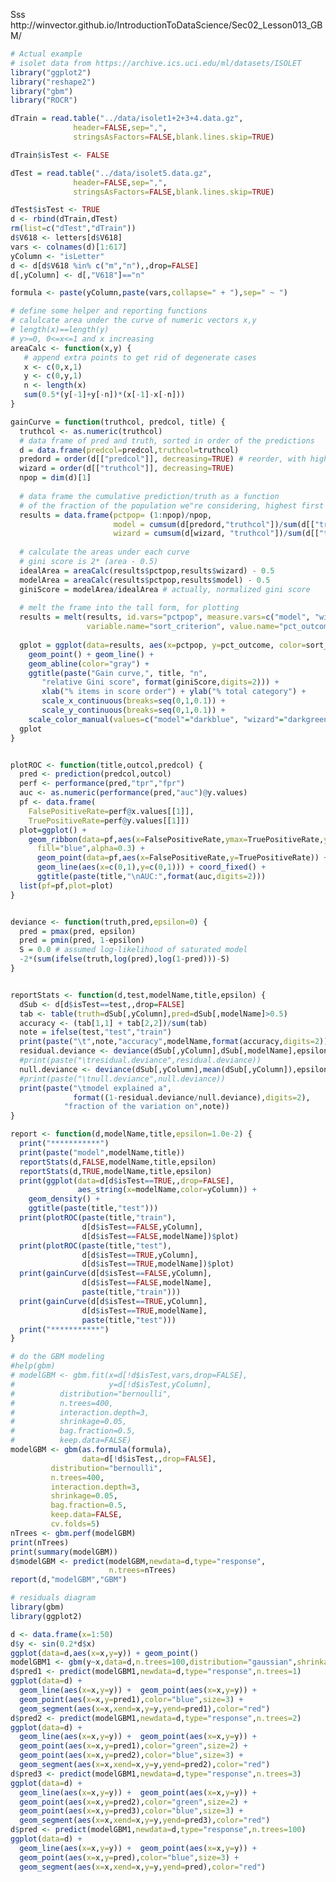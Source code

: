 
Sss http://winvector.github.io/IntroductionToDataScience/Sec02_Lesson013_GBM/

```r
# Actual example
# isolet data from https://archive.ics.uci.edu/ml/datasets/ISOLET
library("ggplot2")
library("reshape2")
library("gbm")
library("ROCR")
```
```r
dTrain = read.table("../data/isolet1+2+3+4.data.gz",
              header=FALSE,sep=",",
              stringsAsFactors=FALSE,blank.lines.skip=TRUE)

dTrain$isTest <- FALSE

dTest = read.table("../data/isolet5.data.gz",
              header=FALSE,sep=",",
              stringsAsFactors=FALSE,blank.lines.skip=TRUE)
```
```r
dTest$isTest <- TRUE
d <- rbind(dTrain,dTest)
rm(list=c("dTest","dTrain"))
d$V618 <- letters[d$V618]
vars <- colnames(d)[1:617]
yColumn <- "isLetter"
d <- d[d$V618 %in% c("m","n"),,drop=FALSE]
d[,yColumn] <- d[,"V618"]=="n"

formula <- paste(yColumn,paste(vars,collapse=" + "),sep=" ~ ")
```

```r
# define some helper and reporting functions
# calulcate area under the curve of numeric vectors x,y
# length(x)==length(y)
# y>=0, 0<=x<=1 and x increasing
areaCalc <- function(x,y) {
   # append extra points to get rid of degenerate cases
   x <- c(0,x,1)
   y <- c(0,y,1)
   n <- length(x)
   sum(0.5*(y[-1]+y[-n])*(x[-1]-x[-n]))
}

gainCurve = function(truthcol, predcol, title) {
  truthcol <- as.numeric(truthcol)
  # data frame of pred and truth, sorted in order of the predictions
  d = data.frame(predcol=predcol,truthcol=truthcol)
  predord = order(d[["predcol"]], decreasing=TRUE) # reorder, with highest first
  wizard = order(d[["truthcol"]], decreasing=TRUE)
  npop = dim(d)[1]
  
  # data frame the cumulative prediction/truth as a function
  # of the fraction of the population we"re considering, highest first
  results = data.frame(pctpop= (1:npop)/npop,
                       model = cumsum(d[predord,"truthcol"])/sum(d[["truthcol"]]),
                       wizard = cumsum(d[wizard, "truthcol"])/sum(d[["truthcol"]]))
  
  # calculate the areas under each curve
  # gini score is 2* (area - 0.5)
  idealArea = areaCalc(results$pctpop,results$wizard) - 0.5
  modelArea = areaCalc(results$pctpop,results$model) - 0.5
  giniScore = modelArea/idealArea # actually, normalized gini score
  
  # melt the frame into the tall form, for plotting
  results = melt(results, id.vars="pctpop", measure.vars=c("model", "wizard"),
                 variable.name="sort_criterion", value.name="pct_outcome")
  
  gplot = ggplot(data=results, aes(x=pctpop, y=pct_outcome, color=sort_criterion)) + 
    geom_point() + geom_line() + 
    geom_abline(color="gray") +
    ggtitle(paste("Gain curve,", title, "n", 
       "relative Gini score", format(giniScore,digits=2))) +
       xlab("% items in score order") + ylab("% total category") +
       scale_x_continuous(breaks=seq(0,1,0.1)) +
       scale_y_continuous(breaks=seq(0,1,0.1)) +
    scale_color_manual(values=c("model"="darkblue", "wizard"="darkgreen"))
  gplot
}


plotROC <- function(title,outcol,predcol) {
  pred <- prediction(predcol,outcol)
  perf <- performance(pred,"tpr","fpr")
  auc <- as.numeric(performance(pred,"auc")@y.values)
  pf <- data.frame(
    FalsePositiveRate=perf@x.values[[1]],
    TruePositiveRate=perf@y.values[[1]])
  plot=ggplot() +
    geom_ribbon(data=pf,aes(x=FalsePositiveRate,ymax=TruePositiveRate,ymin=0),
      fill="blue",alpha=0.3) +
      geom_point(data=pf,aes(x=FalsePositiveRate,y=TruePositiveRate)) +
      geom_line(aes(x=c(0,1),y=c(0,1))) + coord_fixed() +
      ggtitle(paste(title,"\nAUC:",format(auc,digits=2)))
  list(pf=pf,plot=plot)
}


deviance <- function(truth,pred,epsilon=0) {
  pred = pmax(pred, epsilon)
  pred = pmin(pred, 1-epsilon)
  S = 0.0 # assumed log-likelihood of saturated model
  -2*(sum(ifelse(truth,log(pred),log(1-pred)))-S)
}


reportStats <- function(d,test,modelName,title,epsilon) {
  dSub <- d[d$isTest==test,,drop=FALSE]
  tab <- table(truth=dSub[,yColumn],pred=dSub[,modelName]>0.5)
  accuracy <- (tab[1,1] + tab[2,2])/sum(tab)
  note = ifelse(test,"test","train")
  print(paste("\t",note,"accuracy",modelName,format(accuracy,digits=2)))
  residual.deviance <- deviance(dSub[,yColumn],dSub[,modelName],epsilon)
  #print(paste("\tresidual.deviance",residual.deviance))
  null.deviance <- deviance(dSub[,yColumn],mean(dSub[,yColumn]),epsilon)
  #print(paste("\tnull.deviance",null.deviance))
  print(paste("\tmodel explained a",
              format((1-residual.deviance/null.deviance),digits=2),
            "fraction of the variation on",note))  
}

report <- function(d,modelName,title,epsilon=1.0e-2) {
  print("***********")
  print(paste("model",modelName,title))
  reportStats(d,FALSE,modelName,title,epsilon)
  reportStats(d,TRUE,modelName,title,epsilon)
  print(ggplot(data=d[d$isTest==TRUE,,drop=FALSE],
               aes_string(x=modelName,color=yColumn)) + 
    geom_density() + 
    ggtitle(paste(title,"test")))
  print(plotROC(paste(title,"train"),
                d[d$isTest==FALSE,yColumn],
                d[d$isTest==FALSE,modelName])$plot)
  print(plotROC(paste(title,"test"),
                d[d$isTest==TRUE,yColumn],
                d[d$isTest==TRUE,modelName])$plot)
  print(gainCurve(d[d$isTest==FALSE,yColumn],
                d[d$isTest==FALSE,modelName],
                paste(title,"train")))
  print(gainCurve(d[d$isTest==TRUE,yColumn],
                d[d$isTest==TRUE,modelName],
                paste(title,"test")))
  print("***********")
}
```

```r
# do the GBM modeling
#help(gbm)
# modelGBM <- gbm.fit(x=d[!d$isTest,vars,drop=FALSE],
#                     y=d[!d$isTest,yColumn],
#          distribution="bernoulli",
#          n.trees=400,
#          interaction.depth=3,
#          shrinkage=0.05,
#          bag.fraction=0.5,
#          keep.data=FALSE)
modelGBM <- gbm(as.formula(formula),
                data=d[!d$isTest,,drop=FALSE],
         distribution="bernoulli",
         n.trees=400,
         interaction.depth=3,
         shrinkage=0.05,
         bag.fraction=0.5,
         keep.data=FALSE,
         cv.folds=5)
nTrees <- gbm.perf(modelGBM)
print(nTrees)
print(summary(modelGBM))
d$modelGBM <- predict(modelGBM,newdata=d,type="response",
                      n.trees=nTrees)
report(d,"modelGBM","GBM")
```

```r
# residuals diagram
library(gbm)
library(ggplot2)

d <- data.frame(x=1:50)
d$y <- sin(0.2*d$x)
ggplot(data=d,aes(x=x,y=y)) + geom_point()
modelGBM1 <- gbm(y~x,data=d,n.trees=100,distribution="gaussian",shrinkage=0.8)
d$pred1 <- predict(modelGBM1,newdata=d,type="response",n.trees=1)
ggplot(data=d) + 
  geom_line(aes(x=x,y=y)) +  geom_point(aes(x=x,y=y)) +
  geom_point(aes(x=x,y=pred1),color="blue",size=3) + 
  geom_segment(aes(x=x,xend=x,y=y,yend=pred1),color="red")
d$pred2 <- predict(modelGBM1,newdata=d,type="response",n.trees=2)
ggplot(data=d) + 
  geom_line(aes(x=x,y=y)) +  geom_point(aes(x=x,y=y)) +
  geom_point(aes(x=x,y=pred1),color="green",size=2) + 
  geom_point(aes(x=x,y=pred2),color="blue",size=3) + 
  geom_segment(aes(x=x,xend=x,y=y,yend=pred2),color="red")
d$pred3 <- predict(modelGBM1,newdata=d,type="response",n.trees=3)
ggplot(data=d) + 
  geom_line(aes(x=x,y=y)) +  geom_point(aes(x=x,y=y)) +
  geom_point(aes(x=x,y=pred2),color="green",size=2) + 
  geom_point(aes(x=x,y=pred3),color="blue",size=3) + 
  geom_segment(aes(x=x,xend=x,y=y,yend=pred3),color="red")
d$pred <- predict(modelGBM1,newdata=d,type="response",n.trees=100)
ggplot(data=d) + 
  geom_line(aes(x=x,y=y)) +  geom_point(aes(x=x,y=y)) +
  geom_point(aes(x=x,y=pred),color="blue",size=3) + 
  geom_segment(aes(x=x,xend=x,y=y,yend=pred),color="red")
``` 